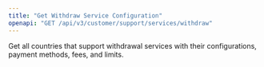 ```yaml
---
title: "Get Withdraw Service Configuration"
openapi: "GET /api/v3/customer/support/services/withdraw"
---
```


Get all countries that support withdrawal services with their configurations, payment methods, fees, and limits.
